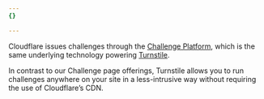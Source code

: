 ```yaml
---
{}

---
```


Cloudflare issues challenges through the [Challenge Platform](/cloudflare-challenges/), which is the same underlying technology powering [Turnstile](/turnstile/).

In contrast to our Challenge page offerings, Turnstile allows you to run challenges anywhere on your site in a less-intrusive way without requiring the use of Cloudflare’s CDN.
